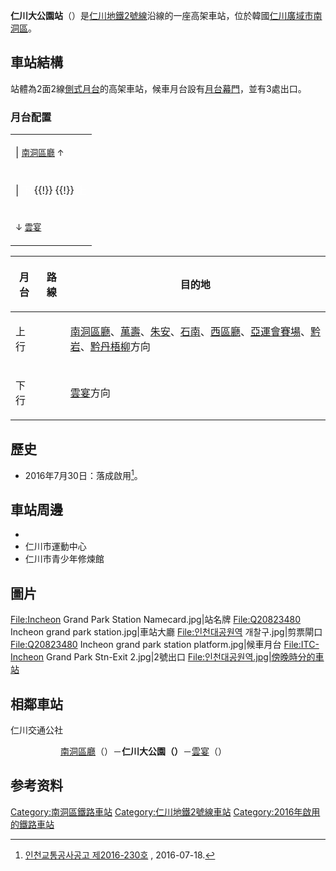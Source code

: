 {{NoteTA |G1=Railway |G2=Transport}}
{{Infobox station
|livery     = {{韓國鐵道路線色|IM|2}}
|name       = 仁川大公園站
|eng_name   = Incheon Grand Park
|other_name = 
|image      = ITC-Incheon Grand Park Stn-Exterior.jpg
|caption    = 
|hangul     = 인천대공원역
|hanja      = 仁川大公園驛
|rr         = Incheon Daegongwon-yeok
|mr         = Inchŏn Taegongwŏn-yŏk
|code       = {{車站編號|#ED8B00|white|I226}}
|operator   = [[仁川交通公社|仁川交通公社]]
|lines      = {{韓國都市鐵道|I2}}
|address    = {{KOR}}[[仁川廣域市|仁川廣域市]][[南洞區|南洞區]]{{link-ko|水仁路|수인로}}3677
|structure  = 高架車站
|platform   = [[側式月台|側式月台]]
|opened     = 2016年7月30日
|closed     = 
|passengers = 平均每日4,702人次
|pass_year  = 2021年
|adjacent   = {{Adjacent stations|system1=Seoul Metropolitan Subway
|line1=仁川2|left1=南洞區廳|right1=雲宴|note-left1={{車站編號|#ED8B00|white|I225}} 1.5km|note-mid1={{車站編號|#ED8B00|white|I226}}|note-right1=1.3km {{車站編號|#ED8B00|white|I227}}
}}
}}

'''仁川大公園站'''（{{kor|諺=인천대공원역|漢=仁川大公園驛|羅=Incheon Daegongwon yeok|f=y}}）是[[仁川地鐵2號線|仁川地鐵2號線]]沿線的一座高架車站，位於韓國[[仁川廣域市|仁川廣域市]][[南洞區|南洞區]]{{link-ko|長壽洞 (仁川)|장수동 (인천)|長壽洞}}。

== 車站結構 ==
站體為2面2線[[側式月台|側式月台]]的高架車站，候車月台設有[[月台幕門|月台幕門]]，並有3處出口。

=== 月台配置 ===
{| style="text-align:center;"
|-
| | <small>[[南洞區廳站|南洞區廳]] ↑</small>
|-
| | <span style="color: #ffffff; background-color: {{韓國鐵道路線色|IM|2}};">下</span> {{!}} {{!}} <span style="color: #ffffff; background-color: {{韓國鐵道路線色|IM|2}};">上</span>
|-
| <small>↓ [[雲宴站|雲宴]]</small>
|}
{| class=wikitable
|-
!月台!!路線!!目的地
|-
!上行
| rowspan="2"|{{韓國都市鐵道|IC2}}
| [[南洞區廳站|南洞區廳]]、[[萬壽站_(仁川地鐵)|萬壽]]、[[朱安站|朱安]]、[[石南站|石南]]、[[西區廳站|西區廳]]、[[亞運會賽場站|亞運會賽場]]、[[黔岩站|黔岩]]、[[黔丹梧柳站|黔丹梧柳]]方向
|-
!下行
| [[雲宴站|雲宴]]方向
|}

== 歷史 ==
*2016年7月30日：落成啟用<ref>[http://www.incheon.go.kr/board/128/1939560 인천교통공사공고 제2016-230호] {{Wayback|url=http://www.incheon.go.kr/board/128/1939560 |date=20160818055929 }}, 2016-07-18.</ref>。

== 車站周邊 ==
*{{tsl|kr|인천대공원|仁川大公園}}
*仁川市運動中心
*仁川市青少年修煉館

== 圖片 ==
<gallery>
File:Incheon Grand Park Station Namecard.jpg|站名牌
File:Q20823480 Incheon grand park station.jpg|車站大廳
File:인천대공원역 개찰구.jpg|剪票閘口
File:Q20823480 Incheon grand park station platform.jpg|候車月台
File:ITC-Incheon Grand Park Stn-Exit 2.jpg|2號出口
File:인천대공원역.jpg|傍晚時分的車站
</gallery>

== 相鄰車站 ==
;仁川交通公社
:{{韓國都市鐵道|I2}}
::[[南洞區廳站|南洞區廳]]（{{車站編號|#ED8B00|white|I225}}）－'''仁川大公園（{{車站編號|#ED8B00|white|I226}}）'''－[[雲宴站|雲宴]]（{{車站編號|#ED8B00|white|I227}}）

== 参考资料 ==
{{reflist}}

{{仁川地鐵2號線}}
{{DEFAULTSORT:Incheon Grand Park}}
[[Category:南洞區鐵路車站|Category:南洞區鐵路車站]]
[[Category:仁川地鐵2號線車站|Category:仁川地鐵2號線車站]]
[[Category:2016年啟用的鐵路車站|Category:2016年啟用的鐵路車站]]